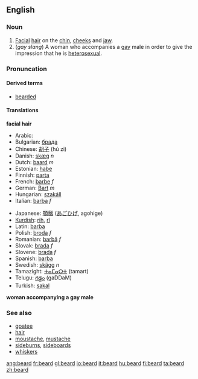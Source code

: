 ==English==

===Noun===
{{en-noun-reg}}

# [[Facial]] [[hair]] on the [[chin]], [[cheeks]] and [[jaw]].
# (''gay slang'') A woman who accompanies a [[gay]] male in order to give the impression that he is [[heterosexual]].

===Pronuncation===
{{IPA|/bɪəd/, /bɪrd/}}

====Derived terms====
*[[bearded]]

====Translations====

'''facial hair'''
{{top}}
*Arabic: {{ARchar|[[لحية|لِحْيَة]]}}
*Bulgarian: [[брада]]
*Chinese: [[胡子]] (hú zi)
*Danish: [[skæg]] ''n''
*Dutch: [[baard]] ''m''
*Estonian: [[habe#Estonian|habe]]
*Finnish: [[parta#Finnish|parta]]
*French: [[barbe]] ''f''
*German: [[Bart#German|Bart]] ''m''
*Hungarian: [[szakáll]]
*Italian: [[barba#Italian|barba]] ''f''
{{mid}}
*Japanese: [[顎鬚]] ([[あごひげ]], agohige)
*[[Kurdish]]: [[rih]], [[rî]]
*Latin: [[barba]]
*Polish: [[broda]] ''f''
*Romanian: [[barbă]] ''f''
*Slovak: [[brada#Slovak|brada]] ''f''
*Slovene: [[brada]] ''f''
*Spanish: [[barba#Spanish|barba]] {{f}}
*Swedish: [[skägg]] ''n''
*Tamazight: [[ⵜⴰⵎⴰⵔⵜ]] (tamart) {{f}}
*Telugu: [[గడ్డం]] (gaDDaM)
*Turkish: [[sakal]]
{{bottom}}

'''woman accompanying a gay male'''
{{top}}
{{mid}}
{{bottom}}

===See also===
*[[goatee]]
*[[hair]]
*[[moustache]], [[mustache]]
*[[sideburns]], [[sideboards]]
*[[whiskers]]

[[ang:beard]]
[[fr:beard]]
[[gl:beard]]
[[io:beard]]
[[it:beard]]
[[hu:beard]]
[[fi:beard]]
[[ta:beard]]
[[zh:beard]]